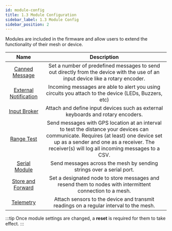 ```yaml
---
id: module-config
title: 1.3 Module Configuration
sidebar_label: 1.3 Module Config
sidebar_position: 2
---
```


Modules are included in the firmware and allow users to extend the functionality of their mesh or device.

| Name | Description |
|:----:|:-----------:|
| [Canned Message](canned-message) | Set a number of predefined messages to send out directly from the device with the use of an input device like a rotary encoder. |
| [External Notification](external-notification) | Incoming messages are able to alert you using circuits you attach to the device (LEDs, Buzzers, etc) |
| [Input Broker](input-broker) | Attach and define input devices such as external keyboards and rotary encoders. |
| [Range Test](range-test) | Send messages with GPS location at an interval to test the distance your devices can communicate. Requires (at least) one device set up as a sender and one as a receiver. The receiver(s) will log all incoming messages to a CSV. |
| [Serial Module](serial) | Send messages across the mesh by sending strings over a serial port. |
| [Store and Forward](store-and-forward) | Set a designated node to store messages and resend them to nodes with intermittent connection to a mesh. |
| [Telemetry](telemetry) | Attach sensors to the device and transmit readings on a regular interval to the mesh. |

:::tip
Once module settings are changed, a **reset** is required for them to take effect.
:::

